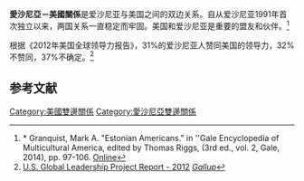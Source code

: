 {{Infobox Bilateral relations|愛沙尼亞－美國|Estonia|USA|filetype=svg}}
'''愛沙尼亞－美國關係'''是爱沙尼亚与美国之间的双边关系。自从爱沙尼亚1991年首次独立以来，两国关系一直稳定而牢固。美国和爱沙尼亚是重要的盟友和伙伴。<ref>* Granquist, Mark A. "Estonian Americans." in ''Gale Encyclopedia of Multicultural America, edited by Thomas Riggs, (3rd ed., vol. 2, Gale, 2014), pp. 97-106. [https://link.gale.com/apps/doc/CX3273300070/GPS?u=wikipedia&sid=GPS&xid=9d7efee7 Online] </ref>

根据《2012年美国全球领导力报告》，31%的爱沙尼亚人赞同美国的领导力，32%不赞同，37%不确定。<ref>[http://www.gallup.com/file/poll/161309/US_Global_Leadership_Report_03-13_mh2.pdf U.S. Global Leadership Project Report - 2012] {{Wayback|url=http://www.gallup.com/file/poll/161309/US_Global_Leadership_Report_03-13_mh2.pdf |date=20150713155508 }} ''[[Gallup_(company)|Gallup]]''</ref>
==参考文献==
{{reflist}}
{{美国外交}}
{{爱沙尼亚外交}}
[[Category:美國雙邊關係|Category:美國雙邊關係]]
[[Category:愛沙尼亞雙邊關係|Category:愛沙尼亞雙邊關係]]